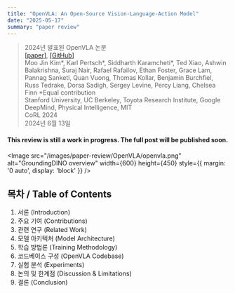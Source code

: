 ```yaml
---
title: "OpenVLA: An Open-Source Vision-Language-Action Model"
date: "2025-05-17"
summary: "paper review"
---
```


> 2024년 발표된 OpenVLA 논문  
> [[paper]](https://arxiv.org/pdf/2406.09246), [[GitHub]](https://github.com/openvla/openvla)  
> Moo Jin Kim*, Karl Pertsch*, Siddharth Karamcheti*, Ted Xiao, Ashwin Balakrishna, Suraj Nair, Rafael Rafailov, Ethan Foster, Grace Lam, Pannag Sanketi, Quan Vuong, Thomas Kollar, Benjamin Burchfiel, Russ Tedrake, Dorsa Sadigh, Sergey Levine, Percy Liang, Chelsea Finn *Equal contribution  
> Stanford University, UC Berkeley, Toyota Research Institute, Google DeepMind, Physical Intelligence, MIT  
> CoRL 2024  
> 2024년 6월 13일  


#### This review is still a work in progress. The full post will be published soon.

<Image
  src="/images/paper-review/OpenVLA/openvla.png"
  alt="GroundingDINO overview"
  width={600}
  height={450}
  style={{ margin: '0 auto', display: 'block' }}
/>

## 목차 / Table of Contents

1. 서론 (Introduction)
2. 주요 기여 (Contributions)
3. 관련 연구 (Related Work)
4. 모델 아키텍처 (Model Architecture)
5. 학습 방법론 (Training Methodology)
6. 코드베이스 구성 (OpenVLA Codebase)
7. 실험 분석 (Experiments)
8. 논의 및 한계점 (Discussion & Limitations)
9. 결론 (Conclusion)